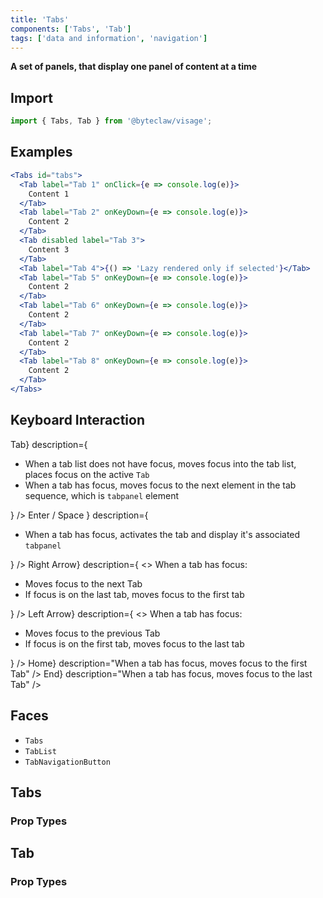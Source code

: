 ```yaml
---
title: 'Tabs'
components: ['Tabs', 'Tab']
tags: ['data and information', 'navigation']
---
```


**A set of panels, that display one panel of content at a time**

## Import

```js transpile=false
import { Tabs, Tab } from '@byteclaw/visage';
```

## Examples

```jsx live=true
<Tabs id="tabs">
  <Tab label="Tab 1" onClick={e => console.log(e)}>
    Content 1
  </Tab>
  <Tab label="Tab 2" onKeyDown={e => console.log(e)}>
    Content 2
  </Tab>
  <Tab disabled label="Tab 3">
    Content 3
  </Tab>
  <Tab label="Tab 4">{() => 'Lazy rendered only if selected'}</Tab>
  <Tab label="Tab 5" onKeyDown={e => console.log(e)}>
    Content 2
  </Tab>
  <Tab label="Tab 6" onKeyDown={e => console.log(e)}>
    Content 2
  </Tab>
  <Tab label="Tab 7" onKeyDown={e => console.log(e)}>
    Content 2
  </Tab>
  <Tab label="Tab 8" onKeyDown={e => console.log(e)}>
    Content 2
  </Tab>
</Tabs>
```

## Keyboard Interaction

<DescriptionList>
  <DescriptionListItem
    term={<KeyboardKey>Tab</KeyboardKey>}
    description={
      <ul>
        <li>
          When a tab list does not have focus, moves focus into the tab list,
          places focus on the active <Code>Tab</Code>
        </li>
        <li>
          When a tab has focus, moves focus to the next element in the tab
          sequence, which is <Code>tabpanel</Code> element
        </li>
      </ul>
    }
  />
  <DescriptionListItem
    term={
      <>
        <KeyboardKey>Enter</KeyboardKey> / <KeyboardKey>Space</KeyboardKey>
      </>
    }
    description={
      <ul>
        <li>
          When a tab has focus, activates the tab and display it&apos;s
          associated <Code>tabpanel</Code>
        </li>
      </ul>
    }
  />
  <DescriptionListItem
    term={<KeyboardKey>Right Arrow</KeyboardKey>}
    description={
      <>
        When a tab has focus:
        <ul>
          <li>Moves focus to the next Tab</li>
          <li>If focus is on the last tab, moves focus to the first tab</li>
        </ul>
      </>
    }
  />
  <DescriptionListItem
    term={<KeyboardKey>Left Arrow</KeyboardKey>}
    description={
      <>
        When a tab has focus:
        <ul>
          <li>Moves focus to the previous Tab</li>
          <li>If focus is on the first tab, moves focus to the last tab</li>
        </ul>
      </>
    }
  />
  <DescriptionListItem
    term={<KeyboardKey>Home</KeyboardKey>}
    description="When a tab has focus, moves focus to the first Tab"
  />
  <DescriptionListItem
    term={<KeyboardKey>End</KeyboardKey>}
    description="When a tab has focus, moves focus to the last Tab"
  />
</DescriptionList>

## Faces

- `Tabs`
- `TabList`
- `TabNavigationButton`

## Tabs

### Prop Types

<PropTypes component="Tabs" />

## Tab

### Prop Types

<PropTypes component="Tab" />
